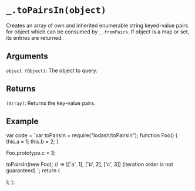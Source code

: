 # `_.toPairsIn(object)`

Creates an array of own and inherited enumerable string keyed-value pairs for object which can be consumed by `_.fromPairs`. If object is a map or set, its entries are returned.
## Arguments

`object (Object)`: The object to query. 

## Returns

`(Array)`: Returns the key-value pairs.

## Example


  var code = `var toPairsIn = require("lodash/toPairsIn");
function Foo() {
  this.a = 1;
  this.b = 2;
}
 
Foo.prototype.c = 3;
 
toPairsIn(new Foo);
// => [['a', 1], ['b', 2], ['c', 3]] (iteration order is not guaranteed)
`;
  return (
    <div>
      <Embed source={code} />
    </div>
  );
};

<Demo />


